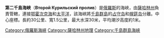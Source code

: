 '''第二千島海峽'''（'''Второй Курильский пролив'''）是[[俄羅斯|俄羅斯]]的海峽，由[[薩哈林州|薩哈林州]]負責管轄，連接[[鄂霍次克海|鄂霍次克海]]和[[太平洋|太平洋]]，該海峽將[[千島群島|千島群島]]的[[占守岛|占守岛]]和[[幌筵岛|幌筵岛]]分離。中心座標{{Coord|50.7166667|N|156.1666667|E|}}。長約30公里、寬1.5公里，最大水深30米，平均潮汐高度約1米。

{{Russia-geo-stub}}

{{DEFAULTSORT:Второй Курильский пролив}}
[[Category:俄羅斯海峽|Category:俄羅斯海峽]]
[[Category:薩哈林州地理|Category:薩哈林州地理]]
[[Category:千島群島海峽|Category:千島群島海峽]]
